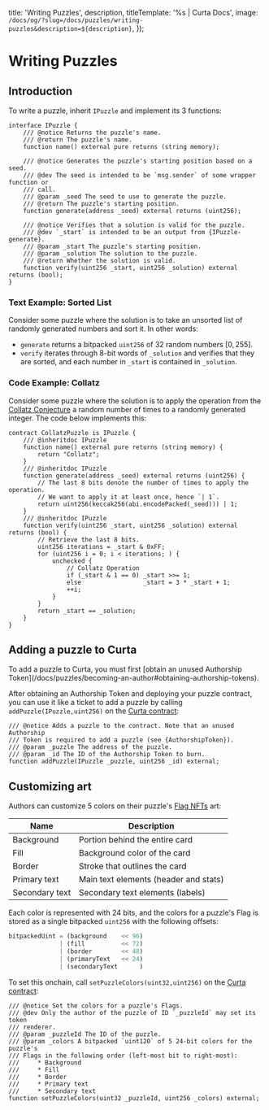 


  title: 'Writing Puzzles',
  description,
  titleTemplate: '%s | Curta Docs',
  image: `/docs/og/?slug=/docs/puzzles/writing-puzzles&description=${description}`,
});

# Writing Puzzles

<Description children={description} />

## Introduction

To write a puzzle, inherit `IPuzzle` and implement its 3 functions:

```sol fileName='IPuzzle.sol' highlightLines={[4, 11, 18]} showLineNumbers={false}
interface IPuzzle {
    /// @notice Returns the puzzle's name.
    /// @return The puzzle's name.
    function name() external pure returns (string memory);

    /// @notice Generates the puzzle's starting position based on a seed.
    /// @dev The seed is intended to be `msg.sender` of some wrapper function or
    /// call.
    /// @param _seed The seed to use to generate the puzzle.
    /// @return The puzzle's starting position.
    function generate(address _seed) external returns (uint256);

    /// @notice Verifies that a solution is valid for the puzzle.
    /// @dev `_start` is intended to be an output from {IPuzzle-generate}.
    /// @param _start The puzzle's starting position.
    /// @param _solution The solution to the puzzle.
    /// @return Whether the solution is valid.
    function verify(uint256 _start, uint256 _solution) external returns (bool);
}
```

### Text Example: Sorted List

Consider some puzzle where the solution is to take an unsorted list of randomly generated numbers and sort it. In other words:

- `generate` returns a bitpacked `uint256` of 32 random numbers $[0, 255]$.
- `verify` iterates through 8-bit words of `_solution` and verifies that they are sorted, and each number in `_start` is contained in `_solution`.

### Code Example: Collatz

Consider some puzzle where the solution is to apply the operation from the [Collatz Conjecture](https://en.wikipedia.org/wiki/Collatz_conjecture#Statement_of_the_problem) a random number of times to a randomly generated integer. The code below implements this:

```sol fileName="CollatzPuzzle.sol"
contract CollatzPuzzle is IPuzzle {
    /// @inheritdoc IPuzzle
    function name() external pure returns (string memory) {
        return "Collatz";
    }
    /// @inheritdoc IPuzzle
    function generate(address _seed) external returns (uint256) {
        // The last 8 bits denote the number of times to apply the operation.
        // We want to apply it at least once, hence `| 1`.
        return uint256(keccak256(abi.encodePacked(_seed))) | 1;
    }
    /// @inheritdoc IPuzzle
    function verify(uint256 _start, uint256 _solution) external returns (bool) {
        // Retrieve the last 8 bits.
        uint256 iterations = _start & 0xFF;
        for (uint256 i = 0; i < iterations; ) {
            unchecked {
                // Collatz Operation
                if (_start & 1 == 0) _start >>= 1;
                else                 _start = 3 * _start + 1;
                ++i;
            }
        }
        return _start == _solution;
    }
}
```

## Adding a puzzle to Curta

<Callout intent="warning">
  To add a puzzle to Curta, you must first [obtain an unused Authorship Token](/docs/puzzles/becoming-an-author#obtaining-authorship-tokens).
</Callout>

After obtaining an Authorship Token and deploying your puzzle contract, you can use it like a ticket to add a puzzle by calling `addPuzzle(IPuzzle,uint256)` on the [Curta contract](/docs/contracts#curta-puzzles):

```sol showLineNumbers={false}
/// @notice Adds a puzzle to the contract. Note that an unused Authorship
/// Token is required to add a puzzle (see {AuthorshipToken}).
/// @param _puzzle The address of the puzzle.
/// @param _id The ID of the Authorship Token to burn.
function addPuzzle(IPuzzle _puzzle, uint256 _id) external;
```

## Customizing art

Authors can customize 5 colors on their puzzle's [Flag NFTs](/docs/puzzles/submitting-solutions#flag-nfts) art:

| Name           | Description                           |
| -------------- | ------------------------------------- |
| Background     | Portion behind the entire card        |
| Fill           | Background color of the card          |
| Border         | Stroke that outlines the card         |
| Primary text   | Main text elements (header and stats) |
| Secondary text | Secondary text elements (labels)      |

Each color is represented with 24 bits, and the colors for a puzzle's Flag is stored as a single bitpacked `uint256` with the following offsets:

```py showLineNumbers={false}
bitpackedUint = (background    << 96)
              | (fill          << 72)
              | (border        << 48)
              | (primaryText   << 24)
              | (secondaryText      )
```

To set this onchain, call `setPuzzleColors(uint32,uint256)` on the [Curta contract](/docs/contracts#curta-puzzles):

```sol showLineNumbers={false}
/// @notice Set the colors for a puzzle's Flags.
/// @dev Only the author of the puzzle of ID `_puzzleId` may set its token
/// renderer.
/// @param _puzzleId The ID of the puzzle.
/// @param _colors A bitpacked `uint120` of 5 24-bit colors for the puzzle's
/// Flags in the following order (left-most bit to right-most):
///     * Background
///     * Fill
///     * Border
///     * Primary text
///     * Secondary text
function setPuzzleColors(uint32 _puzzleId, uint256 _colors) external;
```

